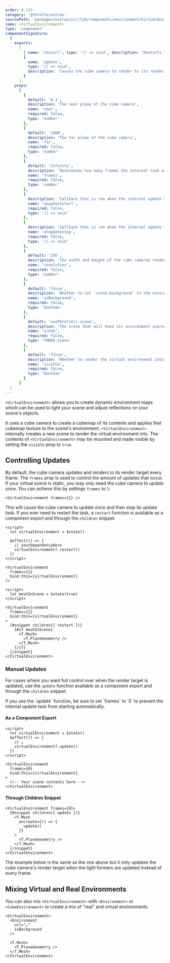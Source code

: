 ```yaml
---
order: 4.143
category: '@threlte/extras'
sourcePath: 'packages/extras/src/lib/components/environment/VirtualEnvironment/VirtualEnvironment.svelte'
name: <VirtualEnvironment>
type: 'component'
componentSignature:
  {
    exports:
      [
        { name: 'restart', type: '() => void', description: 'Restarts the update task' },
        {
          name: 'update',
          type: '() => void',
          description: 'Causes the cube camera to render to its render target'
        }
      ],
    props:
      [
        {
          default: '0.1',
          description: 'The near plane of the cube camera',
          name: 'near',
          required: false,
          type: 'number'
        },
        {
          default: '1000',
          description: 'The far plane of the cube camera',
          name: 'far',
          required: false,
          type: 'number'
        },
        {
          default: 'Infinity',
          description: 'Determines how many frames the internal task will run for',
          name: 'frames',
          required: false,
          type: 'number'
        },
        {
          description: 'Callback that is ran when the internal update task is started',
          name: 'onupdatestart',
          required: false,
          type: '() => void'
        },
        {
          description: 'Callback that is ran when the internal update task is stopped',
          name: 'onupdatestop',
          required: false,
          type: '() => void'
        },
        {
          default: '256',
          description: 'The width and height of the cube cameras render target',
          name: 'resolution',
          required: false,
          type: 'number'
        },
        {
          default: 'false',
          description: 'Whether to set `scene.background` to the environment texture',
          name: 'isBackground',
          required: false,
          type: 'boolean'
        },
        {
          default: 'useThrelte().scene',
          description: 'The scene that will have its environment and/or background set',
          name: 'scene',
          required: false,
          type: 'THREE.Scene'
        },
        {
          default: 'false',
          description: 'Whether to render the virtual environment into the scene',
          name: 'visible',
          required: false,
          type: 'boolean'
        }
      ]
  }
---
```


<Example path="extras/virtual-environment/basic" />

`<VirtualEnvironment>` allows you to create dynamic environment maps which can
be used to light your scene and adjust reflections on your scene's objects.

It uses a cube camera to create a cubemap of its contents and applies that
cubemap texture to the scene's environment. `<VirtualEnvironment>` internally
creates a new scene to render the virtual environment into. The contents of
`<VirtualEnvironment>` may be mounted and made visible by setting the `visible`
prop to `true`.

## Controlling Updates

By default, the cube camera updates and renders to its render target every
frame. The `frames` prop is used to control the amount of updates that occur. If
your virtual scene is static, you may only need the cube camera to update once.
You can achieve this by settings `frames` to `1`:

```svelte
<VirtualEnvironment frames={1} />
```

This will cause the cube camera to update once and then stop its update task. If
you ever need to restart the task, a `restart` function is available as a
component export and through the `children` snippet.

```svelte title="As-A-Component-Export"
<script>
  let virtualEnvironment = $state()

  $effect(() => {
    // yourDependencyHere
    virtualEnvironment?.restart()
  })
</script>

<VirtualEnvironment
  frames={1}
  bind:this={virtualEnvironment}
/>
```

```svelte title="Through-Children-Snippet"
<script>
  let meshInScene = $state(true)
</script>

<VirtualEnvironment
  frames={1}
  bind:this={virtualEnvironment}
>
  {#snippet children({ restart })}
    {#if meshInScene}
      <T.Mesh>
        <T.PlaneGeometry />
      </T.Mesh>
    {/if}
  {/snippet}
</VirtualEnvironment>
```

### Manual Updates

For cases where you want full control over when the render target is updated,
use the `update` function available as a component export and through the
`children` snippet.

<Tip type="warning">
  If you use the `update` function, be sure to set `frames` to `0` to prevent the internal update
  task from starting automatically.
</Tip>

#### As a Component Export

```svelte title="Scene.svelte"
<script>
  let virtualEnvironment = $state()
  $effect(() => {
    // …
    virtualEnvironment?.update()
  })
</script>

<VirtualEnvironment
  frames={0}
  bind:this={virtualEnvironment}
>
  <!-- Your scene contents here -->
</VirtualEnvironment>
```

#### Through Children Snippet

```svelte title="Scene.svelte"
<VirtualEnvironment frames={0}>
  {#snippet children({ update })}
    <T.Mesh
      oncreate={() => {
        update()
      }}
    >
      <T.PlaneGeometry />
    </T.Mesh>
  {/snippet}
</VirtualEnvironment>
```

The example below is the same as the one above but it only updates the cube
camera's render target when the light formers are updated instead of every
frame.

<Example path="extras/virtual-environment/manual-updates" />

## Mixing Virtual and Real Environments

You can also mix `<VirtualEnvironment>` with `<Environment>` or
`<CubeEnvironment>` to create a mix of "real" and virtual environments.

```svelte title="Scene.svelte"
<VirtualEnvironment>
  <Environment
    url="…"
    isBackground
  />

  <T.Mesh>
    <T.PlaneGeometry />
  </T.Mesh>
</VirtualEnvironment>
```

<Example path="extras/virtual-environment/mix" />
